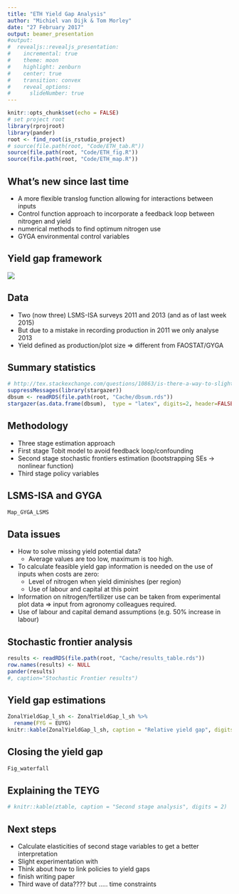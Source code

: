 ```yaml
---
title: "ETH Yield Gap Analysis"
author: "Michiel van Dijk & Tom Morley"
date: "27 February 2017"
output: beamer_presentation
#output:
#  revealjs::revealjs_presentation:
#    incremental: true
#    theme: moon
#    highlight: zenburn
#    center: true
#    transition: convex
#    reveal_options:
#      slideNumber: true
---
```


```r
knitr::opts_chunk$set(echo = FALSE)
# set project root
library(rprojroot)
library(pander)
root <- find_root(is_rstudio_project)
# source(file.path(root, "Code/ETH_tab.R"))
source(file.path(root, "Code/ETH_fig.R"))
source(file.path(root, "Code/ETH_map.R"))
```

## What's new since last time

- A more flexible translog function allowing for interactions between inputs
- Control function approach to incorporate a feedback loop between nitrogen and yield
- numerical methods to find optimum nitrogen use
- GYGA environmental control variables 

## Yield gap framework

![](D:/Data/Github/ETHYG/FigTabMap/Framework.png)

## Data

- Two (now three) LSMS-ISA surveys 2011 and 2013 (and as of last week 2015)
- But due to a mistake in recording production in 2011 we only analyse 2013
- Yield defined as production/plot size => different from FAOSTAT/GYGA 

## Summary statistics

\small
```r
# http://tex.stackexchange.com/questions/10863/is-there-a-way-to-slightly-shrink-a-table-including-font-size-to-fit-within-th
suppressMessages(library(stargazer))
dbsum <- readRDS(file.path(root, "Cache/dbsum.rds"))
stargazer(as.data.frame(dbsum),  type = "latex", digits=2, header=FALSE, title = "Summary statistics")
```
\normalsize

## Methodology

- Three stage estimation approach
+ First stage Tobit model to avoid feedback loop/confounding 
+ Second stage stochastic frontiers estimation (bootstrapping SEs -> nonlinear function)
+ Third stage policy variables


## LSMS-ISA and GYGA


```r
Map_GYGA_LSMS
```


## Data issues

- How to solve missing yield potential data?
    + Average values are too low, maximum is too high.
- To calculate feasible yield gap information is needed on the use of inputs when costs are zero:
    + Level of nitrogen when yield diminishes (per region)
    + Use of labour and capital at this point
- Information on nitrogen/fertilizer use can be taken from experimental plot data => input from agronomy colleagues required.
- Use of labour and capital demand assumptions (e.g. 50% increase in labour)


## Stochastic frontier analysis

\tiny
```r
results <- readRDS(file.path(root, "Cache/results_table.rds"))
row.names(results) <- NULL
pander(results)
#, caption="Stochastic Frontier results") 
```
\normalsize


## Yield gap estimations
\small 
```r
ZonalYieldGap_l_sh <- ZonalYieldGap_l_sh %>%
  rename(FYG = EUYG)
knitr::kable(ZonalYieldGap_l_sh, caption = "Relative yield gap", digits = 0)
```
\normalsize




## Closing the yield gap

```r
Fig_waterfall
```



## Explaining the TEYG
\tiny
```r
# knitr::kable(ztable, caption = "Second stage analysis", digits = 2)
```
\normalsize



## Next steps

- Calculate elasticities of second stage variables to get a better interpretation
- Slight experimentation with 
- Think about how to link policies to yield gaps
- finish writing paper
- Third wave of data???? but ..... time constraints

